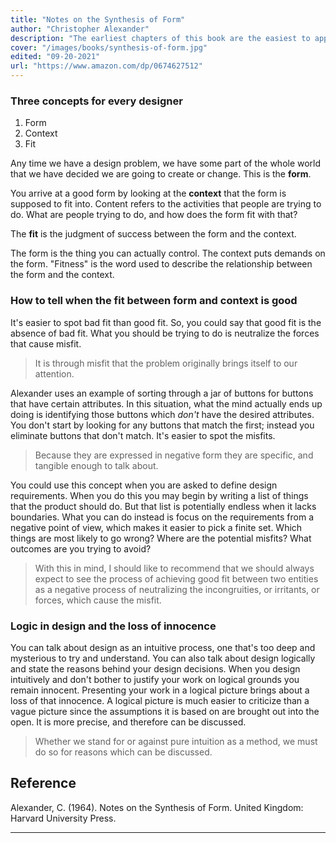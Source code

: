```yaml
---
title: "Notes on the Synthesis of Form"
author: "Christopher Alexander"
description: "The earliest chapters of this book are the easiest to apply in my everyday design work. I found the latter half to be a little too abstract for me to understand."
cover: "/images/books/synthesis-of-form.jpg"
edited: "09-20-2021"
url: "https://www.amazon.com/dp/0674627512"
---
```


### Three concepts for every designer

1. Form
2. Context
3. Fit

Any time we have a design problem, we have some part of the whole world that we have decided we are going to create or change. This is the **form**.

You arrive at a good form by looking at the **context** that the form is supposed to fit into. Content refers to the activities that people are trying to do. What are people trying to do, and how does the form fit with that?

The **fit** is the judgment of success between the form and the context.

The form is the thing you can actually control. The context puts demands on the form. "Fitness" is the word used to describe the relationship between the form and the context.

### How to tell when the fit between form and context is good

It's easier to spot bad fit than good fit. So, you could say that good fit is the absence of bad fit. What you should be trying to do is neutralize the forces that cause misfit.

<Blockquote>
  It is through misfit that the problem originally brings itself to our
  attention.
</Blockquote>

Alexander uses an example of sorting through a jar of buttons for buttons that have certain attributes. In this situation, what the mind actually ends up doing is identifying those buttons which _don't_ have the desired attributes. You don't start by looking for any buttons that match the first; instead you eliminate buttons that don't match. It's easier to spot the misfits.

<Blockquote>
  Because they are expressed in negative form they are specific, and tangible
  enough to talk about.
</Blockquote>

You could use this concept when you are asked to define design requirements. When you do this you may begin by writing a list of things that the product should do. But that list is potentially endless when it lacks boundaries. What you can do instead is focus on the requirements from a negative point of view, which makes it easier to pick a finite set. Which things are most likely to go wrong? Where are the potential misfits? What outcomes are you trying to avoid?

<Blockquote>
  With this in mind, I should like to recommend that we should always expect to
  see the process of achieving good fit between two entities as a negative
  process of neutralizing the incongruities, or irritants, or forces, which
  cause the misfit.
</Blockquote>

### Logic in design and the loss of innocence

You can talk about design as an intuitive process, one that's too deep and mysterious to try and understand. You can also talk about design logically and state the reasons behind your design decisions. When you design intuitively and don't bother to justify your work on logical grounds you remain innocent. Presenting your work in a logical picture brings about a loss of that innocence. A logical picture is much easier to criticize than a vague picture since the assumptions it is based on are brought out into the open. It is more precise, and therefore can be discussed.

<Blockquote>
  Whether we stand for or against pure intuition as a method, we must do so for
  reasons which can be discussed.
</Blockquote>

<HrSection />

## Reference

Alexander, C. (1964). Notes on the Synthesis of Form. United Kingdom: Harvard University Press.

---
